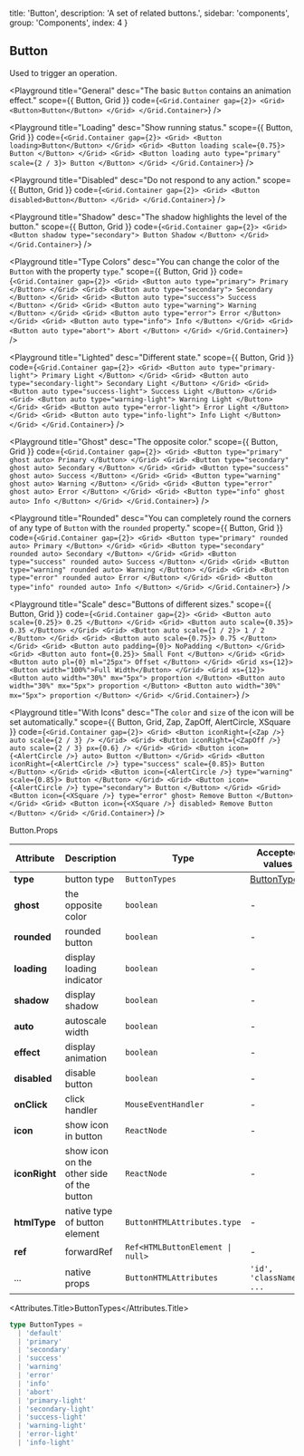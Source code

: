 
  title: 'Button',
  description: 'A set of related buttons.',
  sidebar: 'components',
  group: 'Components',
  index: 4
}

## Button

Used to trigger an operation.

<Playground
  title="General"
  desc="The basic `Button` contains an animation effect."
  scope={{ Button, Grid }}
  code={`
<Grid.Container gap={2}>
  <Grid>
    <Button>Button</Button>
  </Grid>
</Grid.Container>
`}
/>

<Playground
  title="Loading"
  desc="Show running status."
  scope={{ Button, Grid }}
  code={`
<Grid.Container gap={2}>
  <Grid>
    <Button loading>Button</Button>
  </Grid>
  <Grid>
    <Button loading scale={0.75}>
      Button
    </Button>
  </Grid>
  <Grid>
    <Button loading auto type="primary" scale={2 / 3}>
      Button
    </Button>
  </Grid>
</Grid.Container>
`}
/>

<Playground
  title="Disabled"
  desc="Do not respond to any action."
  scope={{ Button, Grid }}
  code={`
<Grid.Container gap={2}>
  <Grid>
    <Button disabled>Button</Button>
  </Grid>
</Grid.Container>
`}
/>

<Playground
  title="Shadow"
  desc="The shadow highlights the level of the button."
  scope={{ Button, Grid }}
  code={`
<Grid.Container gap={2}>
  <Grid>
    <Button shadow type="secondary">
      Button Shadow
    </Button>
  </Grid>
</Grid.Container>
`}
/>

<Playground
  title="Type Colors"
  desc="You can change the color of the `Button` with the property `type`."
  scope={{ Button, Grid }}
  code={`
<Grid.Container gap={2}>
  <Grid>
    <Button auto type="primary">
      Primary
    </Button>
  </Grid>
  <Grid>
    <Button auto type="secondary">
      Secondary
    </Button>
  </Grid>
  <Grid>
    <Button auto type="success">
      Success
    </Button>
  </Grid>
  <Grid>
    <Button auto type="warning">
      Warning
    </Button>
  </Grid>
  <Grid>
    <Button auto type="error">
      Error
    </Button>
  </Grid>
  <Grid>
    <Button auto type="info">
      Info
    </Button>
  </Grid>
  <Grid>
    <Button auto type="abort">
      Abort
    </Button>
  </Grid>
</Grid.Container>
`}
/>

<Playground
  title="Lighted"
  desc="Different state."
  scope={{ Button, Grid }}
  code={`
<Grid.Container gap={2}>
  <Grid>
    <Button auto type="primary-light">
      Primary Light
    </Button>
  </Grid>
  <Grid>
    <Button auto type="secondary-light">
      Secondary Light
    </Button>
  </Grid>
  <Grid>
    <Button auto type="success-light">
      Success Light
    </Button>
  </Grid>
  <Grid>
    <Button auto type="warning-light">
      Warning Light
    </Button>
  </Grid>
  <Grid>
    <Button auto type="error-light">
      Error Light
    </Button>
  </Grid>
  <Grid>
    <Button auto type="info-light">
      Info Light
    </Button>
  </Grid>
</Grid.Container>
`}
/>

<Playground
  title="Ghost"
  desc="The opposite color."
  scope={{ Button, Grid }}
  code={`
<Grid.Container gap={2}>
  <Grid>
    <Button type="primary" ghost auto>
      Primary
    </Button>
  </Grid>
  <Grid>
    <Button type="secondary" ghost auto>
      Secondary
    </Button>
  </Grid>
  <Grid>
    <Button type="success" ghost auto>
      Success
    </Button>
  </Grid>
  <Grid>
    <Button type="warning" ghost auto>
      Warning
    </Button>
  </Grid>
  <Grid>
    <Button type="error" ghost auto>
      Error
    </Button>
  </Grid>
  <Grid>
    <Button type="info" ghost auto>
      Info
    </Button>
  </Grid>
</Grid.Container>
`}
/>

<Playground
  title="Rounded"
  desc="You can completely round the corners of any type of `Button` with the `rounded` property."
  scope={{ Button, Grid }}
  code={`
<Grid.Container gap={2}>
  <Grid>
    <Button type="primary" rounded auto>
      Primary
    </Button>
  </Grid>
  <Grid>
    <Button type="secondary" rounded auto>
      Secondary
    </Button>
  </Grid>
  <Grid>
    <Button type="success" rounded auto>
      Success
    </Button>
  </Grid>
  <Grid>
    <Button type="warning" rounded auto>
      Warning
    </Button>
  </Grid>
  <Grid>
    <Button type="error" rounded auto>
      Error
    </Button>
  </Grid>
  <Grid>
    <Button type="info" rounded auto>
      Info
    </Button>
  </Grid>
</Grid.Container>
`}
/>

<Playground
  title="Scale"
  desc="Buttons of different sizes."
  scope={{ Button, Grid }}
  code={`
<Grid.Container gap={2}>
  <Grid>
    <Button auto scale={0.25}>
      0.25
    </Button>
  </Grid>
  <Grid>
    <Button auto scale={0.35}>
      0.35
    </Button>
  </Grid>
  <Grid>
    <Button auto scale={1 / 2}>
      1 / 2
    </Button>
  </Grid>
  <Grid>
    <Button auto scale={0.75}>
      0.75
    </Button>
  </Grid>
  <Grid>
    <Button auto padding={0}>
      NoPadding
    </Button>
  </Grid>
  <Grid>
    <Button auto font={0.25}>
      Small Font
    </Button>
  </Grid>
  <Grid>
    <Button auto pl={0} ml="25px">
      Offset
    </Button>
  </Grid>
  <Grid xs={12}>
    <Button width="100%">Full Width</Button>
  </Grid>
  <Grid xs={12}>
    <Button auto width="30%" mx="5px">
      proportion
    </Button>
    <Button auto width="30%" mx="5px">
      proportion
    </Button>
    <Button auto width="30%" mx="5px">
      proportion
    </Button>
  </Grid>
</Grid.Container>
`}
/>

<Playground
  title="With Icons"
  desc="The `color` and `size` of the icon will be set automatically."
  scope={{ Button, Grid, Zap, ZapOff, AlertCircle, XSquare }}
  code={`
<Grid.Container gap={2}>
  <Grid>
    <Button iconRight={<Zap />} auto scale={2 / 3} />
  </Grid>
  <Grid>
    <Button iconRight={<ZapOff />} auto scale={2 / 3} px={0.6} />
  </Grid>
  <Grid>
    <Button icon={<AlertCircle />} auto>
      Button
    </Button>
  </Grid>
  <Grid>
    <Button iconRight={<AlertCircle />} type="success" scale={0.85}>
      Button
    </Button>
  </Grid>
  <Grid>
    <Button icon={<AlertCircle />} type="warning" scale={0.85}>
      Button
    </Button>
  </Grid>
  <Grid>
    <Button icon={<AlertCircle />} type="secondary">
      Button
    </Button>
  </Grid>
  <Grid>
    <Button icon={<XSquare />} type="error" ghost>
      Remove Button
    </Button>
  </Grid>
  <Grid>
    <Button icon={<XSquare />} disabled>
      Remove Button
    </Button>
  </Grid>
</Grid.Container>
`}
/>

<Attributes edit="/pages/docs/components/button.mdx">
<Attributes.Title>Button.Props</Attributes.Title>

| Attribute     | Description                               | Type                                            | Accepted values             | Default   |
| ------------- | ----------------------------------------- | ----------------------------------------------- | --------------------------- | --------- |
| **type**      | button type                               | `ButtonTypes`                                   | [ButtonTypes](#buttontypes) | `default` |
| **ghost**     | the opposite color                        | `boolean`                                       | -                           | `false`   |
| **rounded**   | rounded button                            | `boolean`                                       | -                           | `false`   |
| **loading**   | display loading indicator                 | `boolean`                                       | -                           | `false`   |
| **shadow**    | display shadow                            | `boolean`                                       | -                           | `false`   |
| **auto**      | autoscale width                           | `boolean`                                       | -                           | `false`   |
| **effect**    | display animation                         | `boolean`                                       | -                           | `true`    |
| **disabled**  | disable button                            | `boolean`                                       | -                           | `false`   |
| **onClick**   | click handler                             | `MouseEventHandler`                             | -                           | -         |
| **icon**      | show icon in button                       | `ReactNode`                                     | -                           | -         |
| **iconRight** | show icon on the other side of the button | `ReactNode`                                     | -                           | -         |
| **htmlType**  | native type of button element             | `ButtonHTMLAttributes.type`                     | -                           | `button`  |
| **ref**       | forwardRef                                | <Code>Ref<HTMLButtonElement &#124; null></Code> | -                           | -         |
| ...           | native props                              | `ButtonHTMLAttributes`                          | `'id', 'className', ...`    | -         |

<Attributes.Title>ButtonTypes</Attributes.Title>

```ts
type ButtonTypes =
  | 'default'
  | 'primary'
  | 'secondary'
  | 'success'
  | 'warning'
  | 'error'
  | 'info'
  | 'abort'
  | 'primary-light'
  | 'secondary-light'
  | 'success-light'
  | 'warning-light'
  | 'error-light'
  | 'info-light'
```

</Attributes>

